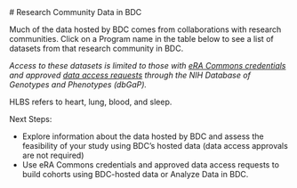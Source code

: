 
<PageContent width="95%" maxWidth="1200px" center gutters>
# Research Community Data in BDC

Much of the data hosted by BDC comes from collaborations with research communities. Click on
a Program name in the table below to see a list of datasets from that research community in
BDC.

_Access to these datasets is limited to those with [eRA Commons credentials](https://public.era.nih.gov/commonsplus/public/login.era?TARGET=https%3A%2F%2Fpublic.era.nih.gov%3A443%2Fcommons)
and approved [data access requests](https://dbgap.ncbi.nlm.nih.gov/aa/wga.cgi?page=login)
through the NIH Database of Genotypes and Phenotypes (dbGaP)._
</PageContent>

<ProgramStudiesTable />

<PageContent width="95%" maxWidth="1200px" center gutters>
HLBS refers to heart, lung, blood, and sleep.

Next Steps:
- Explore information about the data hosted by BDC and assess the feasibility of your study 
  using BDC’s hosted data (data access approvals are not required)
- Use eRA Commons credentials and approved data access requests to build cohorts using 
  BDC-hosted data or Analyze Data in BDC.
</PageContent>
